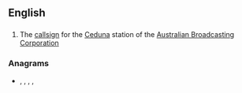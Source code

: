==English==

==={{initialism-old|en}}===
{{en-initialism}}

# The [[callsign]] for the [[Ceduna]] station of the [[Australian Broadcasting Corporation]]

===Anagrams===
* {{l|en|BACS}}, {{l|en|bacs}}, {{l|en|cabs}}, {{l|en|SABC}}, {{l|en|scab}}